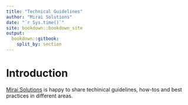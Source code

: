```yaml
--- 
title: "Technical Guidelines"
author: "Mirai Solutions"
date: "`r Sys.time()`"
site: bookdown::bookdown_site
output: 
  bookdown::gitbook:
    split_by: section
---
```


# Introduction {-}

[Mirai Solutions](https://mirai-solutions.ch) is happy to share techinical
guidelines, how-tos and best practices in different areas.
